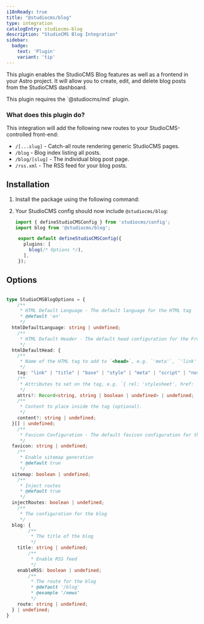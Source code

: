 ```yaml
---
i18nReady: true
title: "@studiocms/blog"
type: integration
catalogEntry: studiocms-blog
description: "StudioCMS Blog Integration"
sidebar:
  badge: 
    text: 'Plugin'
    variant: 'tip'
---
```



This plugin enables the StudioCMS Blog features as well as a frontend in your Astro project. It will allow you to create, edit, and delete blog posts from the StudioCMS dashboard.

<Aside>
This plugin requires the `@studiocms/md` plugin.
</Aside>

### What does this plugin do?

This integration will add the following new routes to your StudioCMS-controlled front-end:

- `/[...slug]` - Catch-all route rendering generic StudioCMS pages.
- `/blog` - Blog index listing all posts.
- `/blog/[slug]` - The individual blog post page.
- `/rss.xml` - The RSS feed for your blog posts.

## Installation

1. Install the package using the following command:

   <PackageManagers pkg="studiocms" type='run' args='add @studiocms/blog' />

2. Your StudioCMS config should now include `@studiocms/blog`:

   ```ts twoslash title="studiocms.config.mjs" {2, 6}
   import { defineStudioCMSConfig } from 'studiocms/config';
   import blog from '@studiocms/blog';

    export default defineStudioCMSConfig({
      plugins: [
        blog(/* Options */),
      ],
    });
   ```

## Options

```ts

type StudioCMSBlogOptions = {
	/**
	 * HTML Default Language - The default language for the HTML tag
	 * @default 'en'
	 */
  htmlDefaultLanguage: string | undefined;
	/**
	 * HTML Default Header - The default head configuration for the Frontend
	 */
  htmlDefaultHead: {
    /** 
     * Name of the HTML tag to add to `<head>`, e.g. `'meta'`, `'link'`, or `'script'`. 
     */
    tag: "link" | "title" | "base" | "style" | "meta" | "script" | "noscript" | "template";
    /** 
     * Attributes to set on the tag, e.g. `{ rel: 'stylesheet', href: '/custom.css' }`. 
     */
    attrs?: Record<string, string | boolean | undefined> | undefined;
    /** 
     * Content to place inside the tag (optional). 
     */
    content?: string | undefined;
  }[] | undefined;
	/**
	 * Favicon Configuration - The default favicon configuration for the Frontend
	 */
  favicon: string | undefined;
	/**
	 * Enable sitemap generation
	 * @default true
	 */
  sitemap: boolean | undefined;
	/**
	 * Inject routes
	 * @default true
	 */
  injectRoutes: boolean | undefined;
	/**
	 * The configuration for the blog
	 */
  blog: {
		/**
		 * The title of the blog
		 */
    title: string | undefined;
		/**
		 * Enable RSS feed
		 */
    enableRSS: boolean | undefined;
		/**
		 * The route for the blog
		 * @default '/blog'
		 * @example '/news'
		 */
    route: string | undefined;
  } | undefined;
}

```
